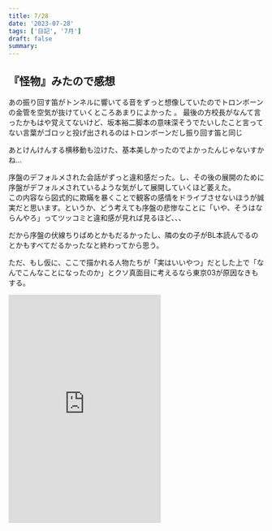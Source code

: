 ```yaml
---
title: 7/28
date: '2023-07-28'
tags: ['日記', '7月']
draft: false
summary:
---
```

## 『怪物』みたので感想


あの振り回す笛がトンネルに響いてる音をずっと想像していたのでトロンボーンの金管を空気が抜けていくところあまりによかった  。
最後の方校長がなんて言ったかもはや覚えてないけど、坂本裕二脚本の意味深そうでたいしたこと言ってない言葉がゴロッと投げ出されるのはトロンボーンだし振り回す笛と同じ  
  
あとけんけんする横移動も泣けた、基本美しかったのでよかったんじゃないすかね…  
  
序盤のデフォルメされた会話がずっと違和感だった。し、その後の展開のために序盤がデフォルメされているような気がして展開していくほど萎えた。  
この内容なら図式的に欺瞞を暴くことで観客の感情をドライブさせないほうが誠実だと思います。というか、どう考えても序盤の悲惨なことに「いや、そうはならんやろ」ってツッコミと違和感が見れば見るほど、、、  
  
だから序盤の伏線ちりばめとかもだるかったし、隣の女の子がBL本読んでるのとかもすべてだるかったなと終わってから思う。

ただ、もし仮に、ここで描かれる人物たちが「実はいいやつ」だとした上で「なんでこんなことになったのか」とクソ真面目に考えるなら東京03が原因なきもする。
<iframe allow="autoplay *; encrypted-media *; fullscreen *; clipboard-write" frameborder="0" height="450"           src="https://embed.music.apple.com/jp/playlist/7-28/pl.u-GgA55GZsZ88A94b"></iframe>



